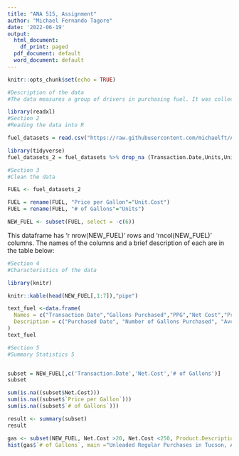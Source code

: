 ---
title: "ANA 515, Assignment"
author: "Michael Fernando Tagore"
date: '2022-06-19'
output:
  html_document:
    df_print: paged
  pdf_document: default
  word_document: default
---

```{r setup, include=FALSE, cache=FALSE}
knitr::opts_chunk$set(echo = TRUE)
```


```{r description, include = FALSE}
#Description of the data
#The data measures a group of drivers in purchasing fuel. It was collected from a sample of drivers in Arizona from 1/1/22 to 5/31/22. The fuel data set contains the day of purchase, net cost, number of gallons, and type of fuel. After completing the explanatory data analysis, I would like to know when is the biggest purchase occur, from Monday to Sunday. Also, to see if there is an additional effect in drivers behavior after a sudden increased in price per gallon.
```

```{r fuel_datasets, include = TRUE}
library(readxl)
#Section 2
#Reading the data into R

fuel_datasets = read.csv("https://raw.githubusercontent.com/michaelft/ANA-515_Assignment-2/master/Fuel Datasets, Assignment 2.csv")

library(tidyverse)
fuel_datasets_2 = fuel_datasets %>% drop_na (Transaction.Date,Units,Unit.Cost,Net.Cost,Product.Description,Merchant.Name,Merchant.City,Merchant.State...Province)
```

```{r clean, include = TRUE}
#Section 3
#Clean the data

FUEL <- fuel_datasets_2

FUEL = rename(FUEL, "Price per Gallon"="Unit.Cost")
FUEL = rename(FUEL, "# of Gallons"="Units")

NEW_FUEL <- subset(FUEL, select = -c(6))
```


This dataframe has 'r nrow(NEW_FUEL)' rows and 'rncol(NEW_FUEL)' columns. The names of the columns and a brief description of each are in the table below:

```{r Character, include = TRUE}
#Section 4
#Characteristics of the data

library(knitr)

knitr::kable(head(NEW_FUEL[,1:7]),"pipe")

text_fuel <-data.frame(
  Names = c("Transaction Date","Gallons Purchased","PPG","Net Cost","Product Category","City","State"),
  Description = c("Purchased Date", "Number of Gallons Purchased", "Average Price per Gallon","Total Cost per Transaction","Fuel Type","City","State")
)
text_fuel
```

```{r Summary, include = TRUE}
#Section 5
#Summary Statistics 5


subset = NEW_FUEL[,c('Transaction.Date','Net.Cost','# of Gallons')]
subset

sum(is.na((subset$Net.Cost)))
sum(is.na((subset$`Price per Gallon`)))
sum(is.na((subset$`# of Gallons`)))

result <- summary(subset)
result

```

```{r}
gas <- subset(NEW_FUEL, Net.Cost >20, Net.Cost <250, Product.Description = 'Unleaded Regular', City = 'Tucson', State = "AZ")
hist(gas$`# of Gallons`, main ="Unleaded Regular Purchases in Tucson, AZ (Net Cost, $20>x<$250).", col ="Light Green")  

```






